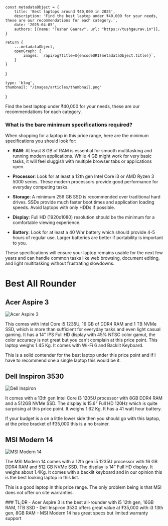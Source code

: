 
    const metadataObject = {
        title: 'Best laptops around ₹40,000 in 2025',
        description: 'Find the best laptop under ₹40,000 for your needs, these are our recommendations for each category.',
        date: '2025-04-05',
        authors: [{name: "Tushar Gaurav", url: "https://tushgaurav.in"}],
    }

    return {
        ...metadataObject,
        openGraph: {
            images: `/api/og?title=${encodeURI(metadataObject.title)}`,
        }
    }
}

    type: 'blog',
    thumbnail: "/images/articles/thumbnail.png"
}

<Topbar
    thumbnail='/images/articles/placeholder.png'
    title="Best laptops around ₹40,000 in 2025"
    author='Tushar Gaurav'
    date='2025-04-05'
/>

<Content>

<MainContent>

Find the best laptop under ₹40,000 for your needs, these are our recommendations for each category.

### What is the bare minimum specifications required?

When shopping for a laptop in this price range, here are the minimum specifications you should look for:

- **RAM**: At least 8 GB of RAM is essential for smooth multitasking and running modern applications. While 4 GB might work for very basic tasks, it will feel sluggish with multiple browser tabs or applications open.

- **Processor**: Look for at least a 12th gen Intel Core i3 or AMD Ryzen 3 5000 series. These modern processors provide good performance for everyday computing tasks.

- **Storage**: A minimum 256 GB SSD is recommended over traditional hard drives. SSDs provide much faster boot times and application loading speeds. Avoid laptops with only HDDs if possible.

- **Display**: Full HD (1920x1080) resolution should be the minimum for a comfortable viewing experience.

- **Battery**: Look for at least a 40 Whr battery which should provide 4-5 hours of regular use. Larger batteries are better if portability is important to you.

These specifications will ensure your laptop remains usable for the next few years and can handle common tasks like web browsing, document editing, and light multitasking without frustrating slowdowns.

# Best All Rounder

## Acer Aspire 3 

![Acer Aspire 3](/images/articles/best-laptops-around-40000-in-2025/acer-aspire-3.png)

This comes with Intel Core i5 1235U, 16 GB of DDR4 RAM and 1 TB NVMe SSD, which is more than sufficient for everyday tasks and even light casual gaming. It has a 14" IPS Full HD display with 45% NTSC color gamut, the color accuracy is not great but you can't complain at this price point. This laptop weighs 1.45 Kg. It comes with Wi-Fi 6 and Backlit Keyboard.

This is a solid contender for the best laptop under this price point and if I have to recommend one a single laptop this would be it.

## Dell Inspiron 3530

![Dell Inspiron](/images/articles/best-laptops-around-40000-in-2025/dell.png)

It comes with a 13th gen Intel Core i3 1205U processor with 8GB DDR4 RAM and a 512GB NVMe SSD. The display is 15.6" Full HD 120Hz which is quite surprising at this price point. It weighs 1.62 Kg. It has a 41 watt hour battery.

If your budget is a on a little lower side then you should go with this laptop, at the price bracket of ₹35,000 this is a no brainer.

## MSI Modern 14

![MSI Modern 14](/images/articles/best-laptops-around-40000-in-2025/msi.webp)

The MSI Modern 14 comes with a 12th gen i5 1235U processor with 16 GB DDR4 RAM and 512 GB NVMe SSD. The display is 14" Full HD display. It weighs about 1.4Kg. It comes with a backlit keyboard and in our opinion this is the best looking laptop in this list.

This is a good laptop in this price range. The only problem being is that MSI does not offer on site warranties.

</MainContent>

<Tldr>
### TL;DR
- Acer Aspire 3 is the best all-rounder with i5 12th gen, 16GB RAM, 1TB SSD
- Dell Inspiron 3530 offers great value at ₹35,000 with i3 13th gen, 8GB RAM
- MSI Modern 14 has great specs but limited warranty support
</Tldr>

</Content>

<AuthorCard authorSlug="tushgaurav" />
